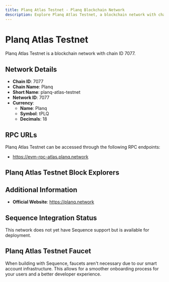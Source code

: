 ```yaml
--- 
title: Planq Atlas Testnet - Planq Blockchain Network
description: Explore Planq Atlas Testnet, a blockchain network with chain ID 7077. Learn about its native currency, Planq, and how to interact with the network.
---
```


# Planq Atlas Testnet

Planq Atlas Testnet is a blockchain network with chain ID 7077.

## Network Details

- **Chain ID**: 7077
- **Chain Name**: Planq
- **Short Name**: planq-atlas-testnet
- **Network ID**: 7077
- **Currency**: 
  - **Name**: Planq
  - **Symbol**: tPLQ
  - **Decimals**: 18

## RPC URLs

Planq Atlas Testnet can be accessed through the following RPC endpoints:

- https://evm-rpc-atlas.planq.network

## Planq Atlas Testnet Block Explorers



## Additional Information

- **Official Website**: https://planq.network

## Sequence Integration Status

This network does not yet have Sequence support but is available for deployment.

## Planq Atlas Testnet Faucet

When building with Sequence, faucets aren't necessary due to our smart account infrastructure. This allows for a smoother onboarding process for your users and a better developer experience.
